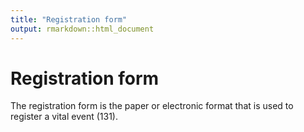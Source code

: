 ```yaml
---
title: "Registration form"
output: rmarkdown::html_document
---
```


# Registration form

The registration form is the paper or  electronic format that is used to register a  vital event (131).
